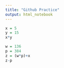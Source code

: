 ```yaml
---
title: "Github Practice"
output: html_notebook
---
```


```r
x = 5
y = 15
x*y
```
```r
w = 136
p = 384
z = (w*p)+x
z-p
```


